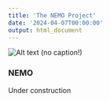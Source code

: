 ```yaml
---
title: 'The NEMO Project'
date: '2024-04-07T00:00:00'
output: html_document
---
```


<p><img src="coffee-8405076_1920.jpg" alt="Alt text (no caption!)" title="Photo by user_id:1795490 on pixabay"></p>


### NEMO

Under construction

